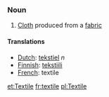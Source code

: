 === Noun ===

#[[Cloth]] produced from a [[fabric]]

====Translations====
*[[Dutch]]: [[tekstiel]] ''n'' 
*[[Finnish]]: [[tekstiili]]
*[[French]]: textile

[[et:Textile]]
[[fr:textile]]
[[pl:Textile]]